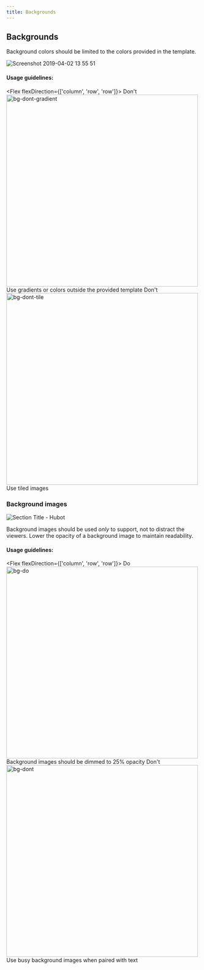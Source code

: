 ```yaml
---
title: Backgrounds
---
```



## Backgrounds

Background colors should be limited to the colors provided in the template.

![Screenshot 2019-04-02 13 55 51](https://user-images.githubusercontent.com/10384315/55435593-0a97ab00-554f-11e9-83b1-74aa14dd7411.png)

#### Usage guidelines:

<Flex flexDirection={['column', 'row', 'row']}>
<Box mr="2">
    <Flex flexDirection="row" alignItems="center" mb="2">
      <CircleOcticon icon={X} size={16} bg="red.5" color="white" mr="2" p="1" />
      <Text fontWeight="bold" color="gray.9" ml="1">
        Don't
      </Text>
    </Flex>
    <Box borderRadius="3">
      <img width="500" alt="bg-dont-gradient" src="https://user-images.githubusercontent.com/10384315/54648119-40726500-4a62-11e9-95cc-f2798867dfd6.png"/>
    </Box>
    <Text fontSize="0" color="gray.5">
      Use gradients or colors outside the provided template
    </Text>
  </Box>
  <Box mr="2">
    <Flex flexDirection="row" alignItems="center" mb="2">
      <CircleOcticon icon={X} size={16} bg="red.5" color="white" mr="2" p="1" />
      <Text fontWeight="bold" color="gray.9" ml="1">
        Don't
      </Text>
    </Flex>
    <Box borderRadius="3">
      <img width="500" alt="bg-dont-tile" src="https://user-images.githubusercontent.com/10384315/54648132-4d8f5400-4a62-11e9-9445-25016320e1fd.png"/>
    </Box>
    <Text fontSize="0" color="gray.5">
      Use tiled images
    </Text>
  </Box>
</Flex>                                                                                                                           

### Background images

![Section Title - Hubot](https://user-images.githubusercontent.com/10384315/55435514-e0de8400-554e-11e9-9376-42cebd3c1c83.png)

Background images should be used _only_ to support, not to distract the viewers. Lower the opacity of a background image to maintain readability.

#### Usage guidelines:

<Flex flexDirection={['column', 'row', 'row']}>
  <Box mr="2" mb="4">
    <Flex flexDirection="row" alignItems="center" mb="2">
      <CircleOcticon icon={Check} size={16} bg="green.5" color="white" mr="2" p="1" />
      <Text fontWeight="bold" color="gray.9" ml="1">
        Do
      </Text>
    </Flex>
    <Box>
      <img
        width="500"
        alt="bg-do"
        src="https://user-images.githubusercontent.com/10384315/54647253-06539400-4a5f-11e9-8315-f14eefee699f.png"
      />
    </Box>
    <Text fontSize="0" color="gray.5">
      Background images should be dimmed to 25% opacity
    </Text>
  </Box>
  <Box mr="2">
    <Flex flexDirection="row" alignItems="center" mb="2">
      <CircleOcticon icon={X} size={16} bg="red.5" color="white" mr="2" p="1" />
      <Text fontWeight="bold" color="gray.9" ml="1">
        Don't
      </Text>
    </Flex>
    <Box borderRadius="3">
      <img
        width="500"
        alt="bg-dont"
        src="https://user-images.githubusercontent.com/10384315/54647119-a9f07480-4a5e-11e9-93c1-29d6116b8492.png"
      />
    </Box>
    <Text fontSize="0" color="gray.5">
      Use busy background images when paired with text
    </Text>
  </Box>
</Flex>
